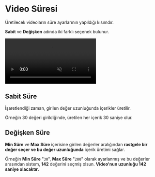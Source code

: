 # Video Süresi

Üretilecek videoların süre ayarlarının yapıldığı kısımdır.

**Sabit** ve **Değişken** adında iki farklı seçenek bulunur.


<video autoPlay muted loop controls>
  <source src="https://forum.ve3.plus/assets/files/2024-04-28/docs-turkce/fabrika-süre.mp4" type="video/mp4" />
  Your browser does not support the video tag.
</video>



## Sabit Süre

İşaretlendiği zaman, girilen değer uzunluğunda içerikler üretilir.

Örneğin 30 değeri girildiğinde, üretilen her içerik 30 saniye olur.


## Değişken Süre

**Min Süre** ve **Max Süre** içerisine girilen değerler aralığından **rastgele bir değer seçer ve bu değer uzunluğunda** içerik üretimi sağlar.

Örneğin **Min Süre** "```30```", **Max Süre** "```200```" olarak ayarlanmış ve bu değerler arasından sistem, **142** değerini seçmiş olsun. **Video'nun uzunluğu 142 saniye olacaktır.**